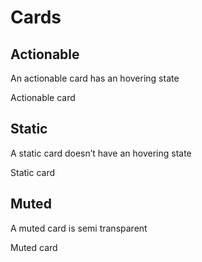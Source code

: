 
<Meta title="CSS/Components/Cards" />

# Cards

## Actionable

An actionable card has an hovering state

<div className="ds-card--actionable">
  <p className="p-p mt16 mr16 mb16 ml16">Actionable card</p>
</div>

## Static

A static card doesn’t have an hovering state

<div className="ds-card">
  <p className="p-p mt16 mr16 mb16 ml16">Static card</p>
</div>

## Muted

A muted card is semi transparent

<div className="ds-card--muted">
  <p className="p-p mt16 mr16 mb16 ml16">Muted card</p>
</div>
